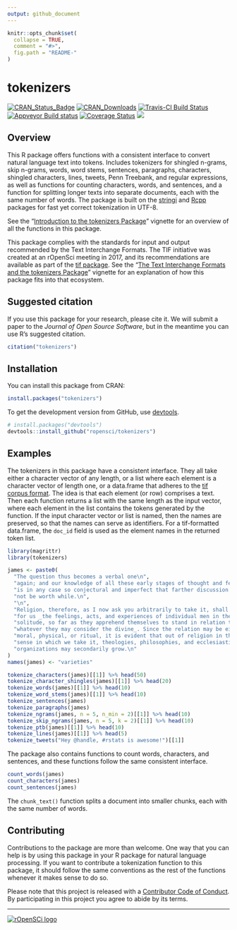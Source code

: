 ```yaml
---
output: github_document
---
```


<!-- README.md is generated from README.Rmd. Please edit that file -->

```r
knitr::opts_chunk$set(
  collapse = TRUE,
  comment = "#>",
  fig.path = "README-"
)
```

# tokenizers

[![CRAN_Status_Badge](http://www.r-pkg.org/badges/version/tokenizers)](http://cran.r-project.org/package=tokenizers)
[![CRAN_Downloads](http://cranlogs.r-pkg.org/badges/grand-total/tokenizers)](http://cran.r-project.org/package=tokenizers)
[![Travis-CI Build Status](https://travis-ci.org/ropensci/tokenizers.svg?branch=master)](https://travis-ci.org/ropensci/tokenizers)
[![Appveyor Build status](https://ci.appveyor.com/api/projects/status/qx3vh3ukjgo99iu4/branch/master?svg=true)](https://ci.appveyor.com/project/lmullen/tokenizers-dkf3v/branch/master)
[![Coverage Status](https://img.shields.io/codecov/c/github/ropensci/tokenizers/master.svg)](https://codecov.io/github/ropensci/tokenizers?branch=master)
[![](https://badges.ropensci.org/33_status.svg)](https://github.com/ropensci/onboarding/issues/33)

## Overview

This R package offers functions with a consistent interface to convert natural language text into tokens. Includes tokenizers for shingled n-grams, skip n-grams, words, word stems, sentences, paragraphs, characters, shingled characters, lines, tweets, Penn Treebank, and regular expressions, as well as functions for counting characters, words, and sentences, and a function for splitting longer texts into separate documents, each with the same number of words. The package is built on the [stringi](http://www.gagolewski.com/software/stringi/) and [Rcpp](http://www.rcpp.org/) packages for fast yet correct tokenization in UTF-8. 

See the "[Introduction to the tokenizers Package](https://ropensci.github.io/tokenizers/articles/introduction-to-tokenizers.html)" vignette for an overview of all the functions in this package.

This package complies with the standards for input and output recommended by the Text Interchange Formats. The TIF initiative was created at an rOpenSci meeting in 2017, and its recommendations are available as part of the [tif package](https://github.com/ropensci/tif). See the "[The Text Interchange Formats and the tokenizers Package](https://ropensci.github.io/tokenizers/articles/tif-and-tokenizers.html)" vignette for an explanation of how this package fits into that ecosystem.

## Suggested citation

If you use this package for your research, please cite it. We will submit a paper to the _Journal of Open Source Software_, but in the meantime you can use R's suggested citation.

```r
citation("tokenizers")
```

## Installation

You can install this package from CRAN:

```r
install.packages("tokenizers")
```

To get the development version from GitHub, use  [devtools](https://github.com/hadley/devtools).

```r
# install.packages("devtools")
devtools::install_github("ropensci/tokenizers")
```

## Examples

The tokenizers in this package have a consistent interface. They all take either a character vector of any length, or a list where each element is a character vector of length one, or a data.frame that adheres to the [tif corpus format](https://github.com/ropensci/tif). The idea is that each element (or row) comprises a text. Then each function returns a list with the same length as the input vector, where each element in the list contains the tokens generated by the function.  If the input character vector or list is named, then the names are preserved, so that the names can serve as identifiers.  For a tif-formatted data.frame, the `doc_id` field is used as the element names in the returned token list.

```r
library(magrittr)
library(tokenizers)

james <- paste0(
  "The question thus becomes a verbal one\n",
  "again; and our knowledge of all these early stages of thought and feeling\n",
  "is in any case so conjectural and imperfect that farther discussion would\n",
  "not be worth while.\n",
  "\n",
  "Religion, therefore, as I now ask you arbitrarily to take it, shall mean\n",
  "for us _the feelings, acts, and experiences of individual men in their\n",
  "solitude, so far as they apprehend themselves to stand in relation to\n",
  "whatever they may consider the divine_. Since the relation may be either\n",
  "moral, physical, or ritual, it is evident that out of religion in the\n",
  "sense in which we take it, theologies, philosophies, and ecclesiastical\n",
  "organizations may secondarily grow.\n"
)
names(james) <- "varieties"

tokenize_characters(james)[[1]] %>% head(50)
tokenize_character_shingles(james)[[1]] %>% head(20)
tokenize_words(james)[[1]] %>% head(10)
tokenize_word_stems(james)[[1]] %>% head(10)
tokenize_sentences(james) 
tokenize_paragraphs(james)
tokenize_ngrams(james, n = 5, n_min = 2)[[1]] %>% head(10)
tokenize_skip_ngrams(james, n = 5, k = 2)[[1]] %>% head(10)
tokenize_ptb(james)[[1]] %>% head(10)
tokenize_lines(james)[[1]] %>% head(5)
tokenize_tweets("Hey @handle, #rstats is awesome!")[[1]]
```

The package also contains functions to count words, characters, and sentences, and these functions follow the same consistent interface.

```r
count_words(james)
count_characters(james)
count_sentences(james)
```

The `chunk_text()` function splits a document into smaller chunks, each with the same number of words.

## Contributing

Contributions to the package are more than welcome. One way that you can help is by using this package in your R package for natural language processing. If you want to contribute a tokenization function to this package, it should follow the same conventions as the rest of the functions whenever it makes sense to do so. 

Please note that this project is released with a [Contributor Code of Conduct](CONDUCT.md). By participating in this project you agree to abide by its terms.

------------------------------------------------------------------------

[![rOpenSCi logo](http://ropensci.org/public_images/github_footer.png)](http://ropensci.org)
